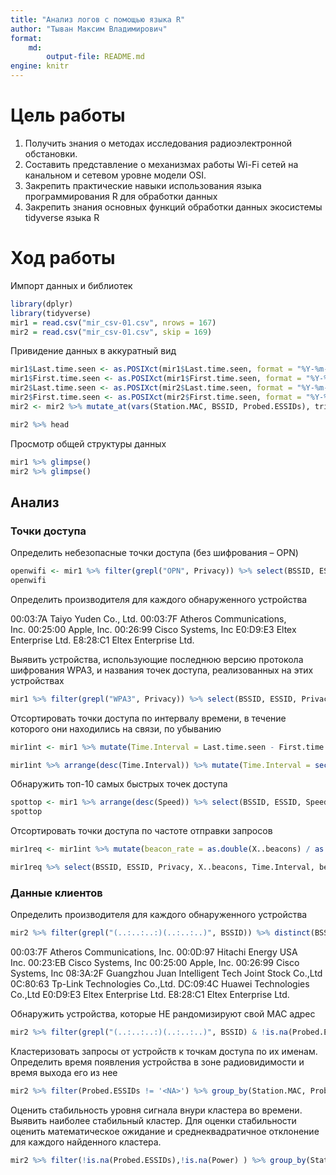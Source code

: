 ---
title: "Анализ логов с помощью языка R"
author: "Тыван Максим Владимирович"
format:
    md:
        output-file: README.md
engine: knitr
---

# Цель работы

1.  Получить знания о методах исследования радиоэлектронной обстановки.
2.  Составить представление о механизмах работы Wi-Fi сетей на канальном и сетевом уровне модели OSI.
3.  Закрепить практические навыки использования языка программирования R для обработки данных
4.  Закрепить знания основных функций обработки данных экосистемы tidyverse языка R

# Ход работы

Импорт данных и библиотек

```{r}
library(dplyr)
library(tidyverse)
mir1 = read.csv("mir_csv-01.csv", nrows = 167)
mir2 = read.csv("mir_csv-01.csv", skip = 169)
```

Привидение данных в аккуратный вид

```{r}
mir1$Last.time.seen <- as.POSIXct(mir1$Last.time.seen, format = "%Y-%m-%d %H:%M:%S")
mir1$First.time.seen <- as.POSIXct(mir1$First.time.seen, format = "%Y-%m-%d %H:%M:%S")
mir2$Last.time.seen <- as.POSIXct(mir2$Last.time.seen, format = "%Y-%m-%d %H:%M:%S")
mir2$First.time.seen <- as.POSIXct(mir2$First.time.seen, format = "%Y-%m-%d %H:%M:%S")
mir2 <- mir2 %>% mutate_at(vars(Station.MAC, BSSID, Probed.ESSIDs), trimws) %>% mutate_at(vars(Station.MAC, BSSID, Probed.ESSIDs), na_if, "")

mir2 %>% head
```

Просмотр общей структуры данных

```{r}
mir1 %>% glimpse()
mir2 %>% glimpse()
```

## Анализ

### Точки доступа

Определить небезопасные точки доступа (без шифрования -- OPN)

```{r}
openwifi <- mir1 %>% filter(grepl("OPN", Privacy)) %>% select(BSSID, ESSID) %>% arrange(BSSID) %>% distinct
openwifi
```

Определить производителя для каждого обнаруженного устройства

00:03:7A Taiyo Yuden Co., Ltd. 00:03:7F Atheros Communications, Inc. 00:25:00 Apple, Inc. 00:26:99 Cisco Systems, Inc E0:D9:E3 Eltex Enterprise Ltd. E8:28:C1 Eltex Enterprise Ltd.

Выявить устройства, использующие последнюю версию протокола шифрования WPA3, и названия точек доступа, реализованных на этих устройствах

```{r}
mir1 %>% filter(grepl("WPA3", Privacy)) %>% select(BSSID, ESSID, Privacy)
```

Отсортировать точки доступа по интервалу времени, в течение которого они находились на связи, по убыванию

```{r}
mir1int <- mir1 %>% mutate(Time.Interval = Last.time.seen - First.time.seen)

mir1int %>% arrange(desc(Time.Interval)) %>% mutate(Time.Interval = seconds_to_period(Time.Interval)) %>% select(BSSID, First.time.seen, Last.time.seen, Time.Interval) %>% head
```

Обнаружить топ-10 самых быстрых точек доступа

```{r}
spottop <- mir1 %>% arrange(desc(Speed)) %>% select(BSSID, ESSID, Speed, Privacy) %>% head(10)
spottop
```

Отсортировать точки доступа по частоте отправки запросов

```{r}
mir1req <- mir1int %>% mutate(beacon_rate = as.double(X..beacons) / as.integer(Time.Interval))

mir1req %>% select(BSSID, ESSID, Privacy, X..beacons, Time.Interval, beacon_rate) %>% filter(!is.infinite(beacon_rate)) %>% arrange(desc(beacon_rate)) %>% head
```

### Данные клиентов

Определить производителя для каждого обнаруженного устройства

```{r}
mir2 %>% filter(grepl("(..:..:..:)(..:..:..)", BSSID)) %>% distinct(BSSID)
```

00:03:7F Atheros Communications, Inc. 00:0D:97 Hitachi Energy USA Inc. 00:23:EB Cisco Systems, Inc 00:25:00 Apple, Inc. 00:26:99 Cisco Systems, Inc 08:3A:2F Guangzhou Juan Intelligent Tech Joint Stock Co.,Ltd 0C:80:63 Tp-Link Technologies Co.,Ltd. DC:09:4C Huawei Technologies Co.,Ltd E0:D9:E3 Eltex Enterprise Ltd. E8:28:C1 Eltex Enterprise Ltd.

Обнаружить устройства, которые НЕ рандомизируют свой MAC адрес

```{r}
mir2 %>% filter(grepl("(..:..:..:)(..:..:..)", BSSID) & !is.na(Probed.ESSIDs)) %>% select(BSSID, Probed.ESSIDs) %>% group_by(BSSID, Probed.ESSIDs) %>% filter(n() > 1) %>% arrange(BSSID) %>% unique()
```

Кластеризовать запросы от устройств к точкам доступа по их именам. Определить время появления устройства в зоне радиовидимости и время выхода его из нее

```{r}
mir2 %>% filter(Probed.ESSIDs != '<NA>') %>% group_by(Station.MAC, Probed.ESSIDs) %>%  summarise("FirstTimeCluster" = min(First.time.seen), "LastTimeClusteer" = max(Last.time.seen), Power)
```

Оценить стабильность уровня сигнала внури кластера во времени. Выявить наиболее стабильный кластер. Для оценки стабильности оценить математическое ожидание и среднеквадратичное отклонение для каждого найденного кластера.

```{r}
mir2 %>% filter(!is.na(Probed.ESSIDs),!is.na(Power) ) %>% group_by(Station.MAC) %>%  summarise("FirstTimeCluster" = min(First.time.seen), "LastTimeCluster" = max(Last.time.seen), Power) %>% arrange(desc(Power)) %>% head(1)
```
